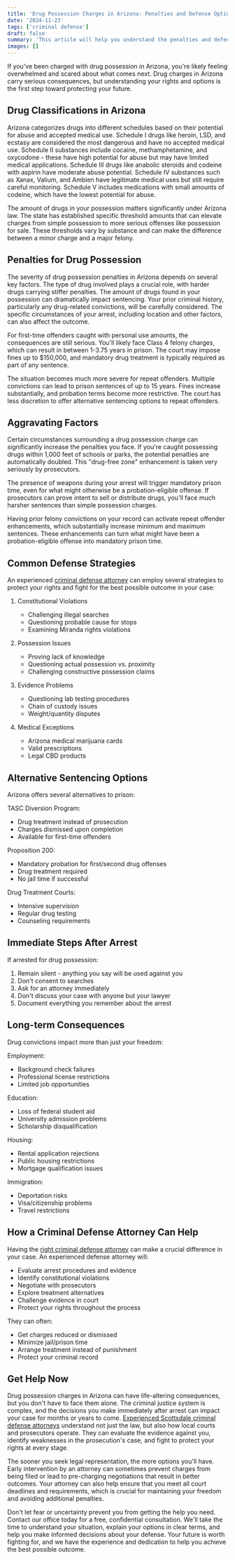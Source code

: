 ```yaml
---
title: 'Drug Possession Charges in Arizona: Penalties and Defense Options'
date: '2024-11-23'
tags: ['criminal defense']
draft: false
summary: 'This article will help you understand the penalties and defense options for drug possession charges in Arizona.'
images: []
---
```


If you've been charged with drug possession in Arizona, you're likely feeling overwhelmed and scared about what comes next. Drug charges in Arizona carry serious consequences, but understanding your rights and options is the first step toward protecting your future.

## Drug Classifications in Arizona

Arizona categorizes drugs into different schedules based on their potential for abuse and accepted medical use. Schedule I drugs like heroin, LSD, and ecstasy are considered the most dangerous and have no accepted medical use. Schedule II substances include cocaine, methamphetamine, and oxycodone - these have high potential for abuse but may have limited medical applications. Schedule III drugs like anabolic steroids and codeine with aspirin have moderate abuse potential. Schedule IV substances such as Xanax, Valium, and Ambien have legitimate medical uses but still require careful monitoring. Schedule V includes medications with small amounts of codeine, which have the lowest potential for abuse.

The amount of drugs in your possession matters significantly under Arizona law. The state has established specific threshold amounts that can elevate charges from simple possession to more serious offenses like possession for sale. These thresholds vary by substance and can make the difference between a minor charge and a major felony.

## Penalties for Drug Possession

The severity of drug possession penalties in Arizona depends on several key factors. The type of drug involved plays a crucial role, with harder drugs carrying stiffer penalties. The amount of drugs found in your possession can dramatically impact sentencing. Your prior criminal history, particularly any drug-related convictions, will be carefully considered. The specific circumstances of your arrest, including location and other factors, can also affect the outcome.

For first-time offenders caught with personal use amounts, the consequences are still serious. You'll likely face Class 4 felony charges, which can result in between 1-3.75 years in prison. The court may impose fines up to $150,000, and mandatory drug treatment is typically required as part of any sentence.

The situation becomes much more severe for repeat offenders. Multiple convictions can lead to prison sentences of up to 15 years. Fines increase substantially, and probation terms become more restrictive. The court has less discretion to offer alternative sentencing options to repeat offenders.

## Aggravating Factors

Certain circumstances surrounding a drug possession charge can significantly increase the penalties you face. If you're caught possessing drugs within 1,000 feet of schools or parks, the potential penalties are automatically doubled. This "drug-free zone" enhancement is taken very seriously by prosecutors.

The presence of weapons during your arrest will trigger mandatory prison time, even for what might otherwise be a probation-eligible offense. If prosecutors can prove intent to sell or distribute drugs, you'll face much harsher sentences than simple possession charges.

Having prior felony convictions on your record can activate repeat offender enhancements, which substantially increase minimum and maximum sentences. These enhancements can turn what might have been a probation-eligible offense into mandatory prison time.

## Common Defense Strategies

An experienced [criminal defense attorney](/blog/criminal/best-criminal-defense-attorney-in-scottsdale-arizona) can employ several strategies to protect your rights and fight for the best possible outcome in your case:

1. Constitutional Violations
   - Challenging illegal searches
   - Questioning probable cause for stops
   - Examining Miranda rights violations

2. Possession Issues
   - Proving lack of knowledge
   - Questioning actual possession vs. proximity
   - Challenging constructive possession claims

3. Evidence Problems
   - Questioning lab testing procedures
   - Chain of custody issues
   - Weight/quantity disputes

4. Medical Exceptions
   - Arizona medical marijuana cards
   - Valid prescriptions
   - Legal CBD products

## Alternative Sentencing Options

Arizona offers several alternatives to prison:

TASC Diversion Program:
- Drug treatment instead of prosecution
- Charges dismissed upon completion
- Available for first-time offenders

Proposition 200:
- Mandatory probation for first/second drug offenses
- Drug treatment required
- No jail time if successful

Drug Treatment Courts:
- Intensive supervision
- Regular drug testing
- Counseling requirements

## Immediate Steps After Arrest

If arrested for drug possession:

1. Remain silent - anything you say will be used against you
2. Don't consent to searches
3. Ask for an attorney immediately
4. Don't discuss your case with anyone but your lawyer
5. Document everything you remember about the arrest

## Long-term Consequences

Drug convictions impact more than just your freedom:

Employment:
- Background check failures
- Professional license restrictions
- Limited job opportunities

Education:
- Loss of federal student aid
- University admission problems
- Scholarship disqualification

Housing:
- Rental application rejections
- Public housing restrictions
- Mortgage qualification issues

Immigration:
- Deportation risks
- Visa/citizenship problems
- Travel restrictions

## How a Criminal Defense Attorney Can Help

Having the [right criminal defense attorney](/blog/criminal/best-criminal-defense-attorney-in-scottsdale-arizona) can make a crucial difference in your case. An experienced defense attorney will:

- Evaluate arrest procedures and evidence
- Identify constitutional violations
- Negotiate with prosecutors
- Explore treatment alternatives
- Challenge evidence in court
- Protect your rights throughout the process

They can often:
- Get charges reduced or dismissed
- Minimize jail/prison time
- Arrange treatment instead of punishment
- Protect your criminal record

## Get Help Now

Drug possession charges in Arizona can have life-altering consequences, but you don't have to face them alone. The criminal justice system is complex, and the decisions you make immediately after arrest can impact your case for months or years to come. [Experienced Scottsdale criminal defense attorneys](/blog/criminal/best-criminal-defense-attorney-in-scottsdale-arizona) understand not just the law, but also how local courts and prosecutors operate. They can evaluate the evidence against you, identify weaknesses in the prosecution's case, and fight to protect your rights at every stage.

The sooner you seek legal representation, the more options you'll have. Early intervention by an attorney can sometimes prevent charges from being filed or lead to pre-charging negotiations that result in better outcomes. Your attorney can also help ensure that you meet all court deadlines and requirements, which is crucial for maintaining your freedom and avoiding additional penalties.

Don't let fear or uncertainty prevent you from getting the help you need. Contact our office today for a free, confidential consultation. We'll take the time to understand your situation, explain your options in clear terms, and help you make informed decisions about your defense. Your future is worth fighting for, and we have the experience and dedication to help you achieve the best possible outcome.
